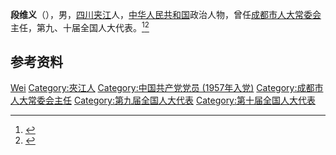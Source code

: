 '''段维义'''（{{bd|1936年|4月|2020年|7月22日|catIdx=Duan}}），男，[[四川|四川]][[夹江县|夹江]]人，[[中华人民共和国|中华人民共和国]]政治人物，曾任[[成都市人大常委会|成都市人大常委会]]主任，第九、十届全国人大代表。<ref>{{Cite web|title=段维义同志逝世|url=http://www.cdrb.com.cn/epaper/cdrbpc/202007/25/c65537.html|accessdate=2020-07-29|work=成都日报|archive-date=2020-07-25|archive-url=https://web.archive.org/web/20200725171719/http://www.cdrb.com.cn/epaper/cdrbpc/202007/25/c65537.html|dead-url=no}}</ref><ref>{{Cite book|title=中华人民共和国职官志|author=何虎生, 李耀东, 向常福主编|publisher=中国社会出版社|year=2003|isbn=9787800883934|location=北京|pages=}}</ref>

== 参考资料 ==
{{reflist}}

{{中国人物小作品}}

{{Authority control}}
{{DEFAULTSORT:Duan段}}
[[Category:段姓|Wei]]
[[Category:夾江人|Category:夾江人]]
[[Category:中国共产党党员_(1957年入党)|Category:中国共产党党员 (1957年入党)]]
[[Category:成都市人大常委会主任|Category:成都市人大常委会主任]]
[[Category:第九届全国人大代表|Category:第九届全国人大代表]]
[[Category:第十届全国人大代表|Category:第十届全国人大代表]]